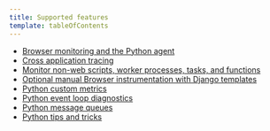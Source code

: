 ```yaml
---
title: Supported features
template: tableOfContents
---
```


* [Browser monitoring and the Python agent](/docs/agents/python-agent/supported-features/browser-monitoring-python-agent)
* [Cross application tracing](/docs/agents/python-agent/supported-features/cross-application-tracing)
* [Monitor non-web scripts, worker processes, tasks, and functions](/docs/agents/python-agent/supported-features/monitor-non-web-scripts-worker-processes-tasks-functions)
* [Optional manual Browser instrumentation with Django templates](/docs/agents/python-agent/supported-features/optional-manual-browser-instrumentation-django-templates)
* [Python custom metrics](/docs/agents/python-agent/supported-features/python-custom-metrics)
* [Python event loop diagnostics](/docs/agents/python-agent/supported-features/python-event-loop-diagnostics)
* [Python message queues](/docs/agents/python-agent/supported-features/python-message-queues)
* [Python tips and tricks](/docs/agents/python-agent/supported-features/python-tips-tricks)
